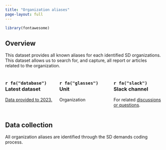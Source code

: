 ```yaml
---
title: "Organization aliases"
page-layout: full
---
```


```r
library(fontawesome)
```

## Overview

This dataset provides all known aliases for each identified SD organizations. This dataset allows us to search for, and capture, all report or articles related to the organization.  

:::: {.columns}

::: {.column width="30%"}
### `r fa("database")`   Latest dataset

[Data provided to 2023.](https://docs.google.com/spreadsheets/d/1hV6iH5F0UCztsC80VHAligsknwqvRs7oDBjSh0LeKg8/edit#gid=0) 
:::

::: {.column width="30%"}
### `r fa("glasses")`   Unit

Organization 
:::

::: {.column width="30%"}
### `r fa("slack")`   Slack channel

For related [discussions or questions](https://fragprojectco-xiy4179.slack.com/archives/C030V7SK8PP). 
:::

::::

## Data collection

All organization aliases are identified through the SD demands coding process. 
